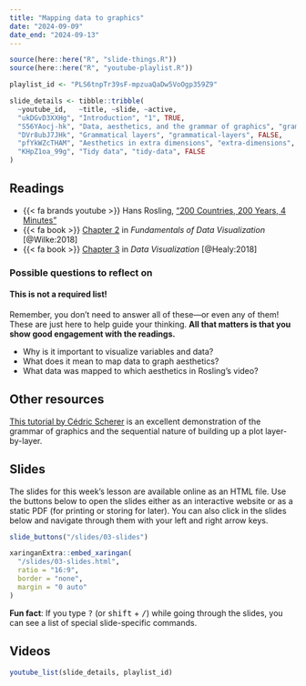 ```yaml
---
title: "Mapping data to graphics"
date: "2024-09-09"
date_end: "2024-09-13"
---
```


```r
source(here::here("R", "slide-things.R"))
source(here::here("R", "youtube-playlist.R"))

playlist_id <- "PLS6tnpTr39sF-mpzuaQaDw5VoOgp359Z9"

slide_details <- tibble::tribble(
  ~youtube_id,   ~title, ~slide, ~active,
  "ukDGvD3XXHg", "Introduction", "1", TRUE,
  "S56YAocj-hk", "Data, aesthetics, and the grammar of graphics", "grammar-of-graphics", FALSE,
  "DVr8ubJ7JHk", "Grammatical layers", "grammatical-layers", FALSE,
  "pfYkWZcTHAM", "Aesthetics in extra dimensions", "extra-dimensions", FALSE,
  "KHpZ1oa_99g", "Tidy data", "tidy-data", FALSE
)
```

## Readings

- {{< fa brands youtube >}} Hans Rosling, ["200 Countries, 200 Years, 4 Minutes"](https://www.youtube.com/watch?v=jbkSRLYSojo)
- {{< fa book >}} [Chapter 2](https://clauswilke.com/dataviz/aesthetic-mapping.html) in *Fundamentals of Data Visualization* [@Wilke:2018]
- {{< fa book >}} [Chapter 3](http://socviz.co/makeplot.html) in *Data Visualization* [@Healy:2018]

### Possible questions to reflect on

::: {.callout-warning}
#### This is not a required list!

Remember, you don't need to answer all of these—or even any of them! These are just here to help guide your thinking. **All that matters is that you show good engagement with the readings.**
:::

- Why is it important to visualize variables and data?
- What does it mean to map data to graph aesthetics?
- What data was mapped to which aesthetics in Rosling's video?

## Other resources

[This tutorial by Cédric Scherer](https://www.cedricscherer.com/2019/05/17/the-evolution-of-a-ggplot-ep.-1/) is an excellent demonstration of the grammar of graphics and the sequential nature of building up a plot layer-by-layer.


## Slides

The slides for this week's lesson are available online as an HTML file. Use the buttons below to open the slides either as an interactive website or as a static PDF (for printing or storing for later). You can also click in the slides below and navigate through them with your left and right arrow keys.

```r
slide_buttons("/slides/03-slides")

xaringanExtra::embed_xaringan(
  "/slides/03-slides.html",
  ratio = "16:9",
  border = "none",
  margin = "0 auto"
)
```

:::{.callout-tip}
**Fun fact**: If you type <kbd>?</kbd> (or <kbd>shift</kbd> + <kbd>/</kbd>) while going through the slides, you can see a list of special slide-specific commands.
:::


## Videos

```r
youtube_list(slide_details, playlist_id)
```
